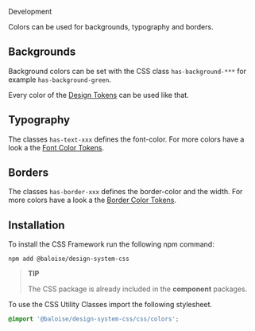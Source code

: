 
<bal-doc-banner id="story--foundation-colors-development--basic" subtitle="Foundation/Colors" color="primary">Development</bal-doc-banner>

<bal-doc-lead>Colors can be used for backgrounds, typography and borders.</bal-doc-lead>

<Canvas withSource="open">
  <Story id="foundation-colors-development--basic" />
</Canvas>

## Backgrounds

Background colors can be set with the CSS class `has-background-***` for example `has-background-green`.

Every color of the [Design Tokens](?path=/docs/foundation-colors-design-tokens--page) can be used like that.

<Canvas withSource="open">
  <Story id="foundation-colors-development--background-color" />
</Canvas>

## Typography

The classes `has-text-xxx` defines the font-color.
For more colors have a look a the [Font Color Tokens](?path=/docs/foundation-typography-design-tokens--page#colors).

<Canvas withSource="open">
  <Story id="foundation-colors-development--text-colors" />
</Canvas>

## Borders

The classes `has-border-xxx` defines the border-color and the width.
For more colors have a look a the [Border Color Tokens](?path=/docs/foundation-border-radius-design-tokens--page#colors).

<Canvas withSource="open">
  <Story id="foundation-colors-development--border-colors" />
</Canvas>

## Installation

To install the CSS Framework run the following npm command:

```
npm add @baloise/design-system-css
```

> **TIP**
>
> The CSS package is already included in the **component** packages.

To use the CSS Utility Classes import the following stylesheet.

```scss
@import '@baloise/design-system-css/css/colors';
```

<bal-doc-github link="/stories/foundation/colors/02-development.docs.mdx"></bal-doc-github>
